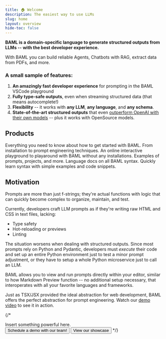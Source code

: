 ```yaml
---
title: 🏠 Welcome
description: The easiest way to use LLMs
slug: home
layout: overview
hide-toc: false
---
```


**BAML is a domain-specific language to generate structured outputs from LLMs -- with the best developer experience.**

With BAML you can build reliable Agents, Chatbots with RAG, extract data from PDFs, and more.

### A small sample of features:
1. **An amazingly fast developer experience** for prompting in the BAML VSCode playground
2. **Fully type-safe outputs**, even when streaming structured data (that means autocomplete!)
3. **Flexibility** -- it works with **any LLM**, **any language**, and **any schema**.
4. **State-of-the-art structured outputs** that even [outperform OpenAI with their own models](https://www.boundaryml.com/blog/sota-function-calling?q=0) -- plus it works with OpenSource models.


## Products

<Cards cols={2}>
  <Card
    title="Guide"
    icon="fa-regular fa-pen"
    href="/guide/introduction/what-is-baml"
  >
    Everything you need to know about how to get started with BAML. From installation to prompt engineering techniques.
  </Card>
  <Card
    title="Playground"
    icon="fa-regular fa-browser"
    href="https://promptfiddle.com"
  >
    An online interactive playground to playaround with BAML without any installations.
  </Card>
  <Card
    title="Examples"
    icon="fa-regular fa-grid-2"
    href="/examples"
  >
    Examples of prompts, projects, and more.
  </Card>
  <Card
    title="Reference"
    icon="fa-regular fa-code"
    href="/learn/sdks/introduction/overview"
  >
    Language docs on all BAML syntax. Quickly learn syntax with simple examples and code snippets.
  </Card>
</Cards>

## Motivation

Prompts are more than just f-strings; they're actual functions with logic that can quickly become complex to organize, maintain, and test.

Currently, developers craft LLM prompts as if they're writing raw HTML and CSS in text files, lacking:
- Type safety
- Hot-reloading or previews
- Linting

The situation worsens when dealing with structured outputs. Since most prompts rely on Python and Pydantic, developers must _execute_ their code and set up an entire Python environment just to test a minor prompt adjustment, or they have to setup a whole Python microservice just to call an LLM.

BAML allows you to view and run prompts directly within your editor, similar to how Markdown Preview function -- no additional setup necessary, that interoperates with all your favorite languages and frameworks.

Just as TSX/JSX provided the ideal abstraction for web development, BAML offers the perfect abstraction for prompt engineering. Watch our [demo video](/guide/introduction/what-is-baml#demo-video) to see it in action.

{/* 
<div className="motivation">
  Insert something powerful here.
</div>

<ButtonGroup>
<Button href="https://calendly.com/boundary-founders/connect-45" intent="primary" rightIcon="arrow-right" large>
  Schedule a demo with our team!
</Button>

<Button href="https://buildwithfern.com/showcase" minimal large>
  View our showcase
</Button>
</ButtonGroup> */}